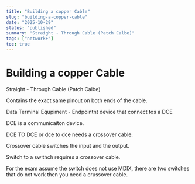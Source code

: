 ```yaml
---
title: "Building a copper Cable"
slug: "building-a-copper-cable"
date: "2025-10-29"
status: "published"
summary: "Straight - Through Cable (Patch Calbe)"
tags: ["network+"]
toc: true
---
```


# Building a copper Cable

Straight - Through Cable (Patch Calbe) 

Contains the exact same pinout on both ends of the cable. 

Data Terminal Equpiment -  Endpointnt device that connect tos a DCE

DCE is a communicaiton device. 

DCE TO DCE or dce to dce needs a crossover cable. 

Crossover cable switches the input and the output. 

Switch to a swithch requires a crossover cable. 

For the exam assume the switch does not use MDIX, there are two switches that do not work then you need a crussover cable.